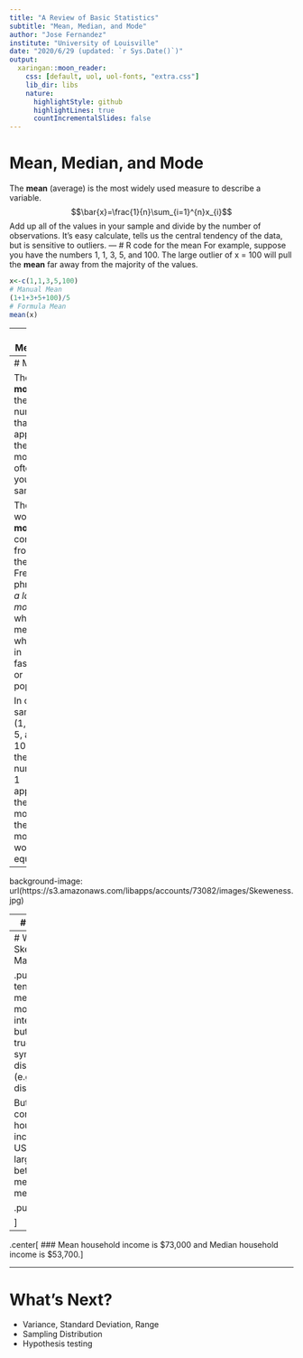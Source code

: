 ```yaml
---
title: "A Review of Basic Statistics"
subtitle: "Mean, Median, and Mode"
author: "Jose Fernandez"
institute: "University of Louisville"
date: "2020/6/29 (updated: `r Sys.Date()`)"
output:
  xaringan::moon_reader:
    css: [default, uol, uol-fonts, "extra.css"]
    lib_dir: libs
    nature:
      highlightStyle: github
      highlightLines: true
      countIncrementalSlides: false
---
```


# Mean, Median, and Mode

The __mean__ (average) is the most widely used measure to describe a variable.
$$\bar{x}=\frac{1}{n}\sum_{i=1}^{n}x_{i}$$
Add up all of the values in your sample and divide by the number of observations. It's easy calculate, tells us the central tendency of the data, but is sensitive to outliers.
---
# R code for the mean
For example, suppose you have the numbers 1, 1, 3, 5, and 100. The large outlier of x = 100 will pull the __mean__ far away from the majority of the values.
```r
x<-c(1,1,3,5,100)
# Manual Mean
(1+1+3+5+100)/5
# Formula Mean
mean(x)
```
---
# Median

The __median__ tells us the value that is exactly in the middle. That is, 50 percent of the data are above it and 50 percent of the data are below it.

In our example, the __median__ is 3, which seems much closer to most of the values than the __mean__. The advantage of __median__ is that it is insensitive to the presence of outliers, but it doesn't really tell us much more than where the center acutally is.

```r
median(x)
```
---
# Mode

The __mode__ is the number that appears the most often in your sample.

The word __mode__ comes from the French phrase _a la mode_, which means what is in fashion or popular.

In our sample (1, 1, 3, 5, and 100) the number 1 appears the most so the mode would equal 1.
```r
mode(x)
```

---
background-image: url(https://s3.amazonaws.com/libapps/accounts/73082/images/Skeweness.jpg)

---
# Skeweness

The mean, mode and median can be used to figure out if you have a positively or negatively skewed distribution.

- If the mean is greater than the mode, the distribution is positively skewed.
- If the mean is less than the mode, the distribution is negatively skewed.
- If the mean is greater than the median, the distribution is positively skewed.
- If the mean is less than the median, the distribution is negatively skewed.

---
# Why Does Skeweness Matter?

.pull-left[People tend to treat the median and the mode interchangeably, but this is only true in a symmetric distribution (e.g. a normal distribution)

But let's consider household income in the US. There is a large difference between the median and the mean.]

.pull-right[![](https://qph.fs.quoracdn.net/main-qimg-1ce84d5e1d26653fe908a2c9d31e25a5.webp)

]

--
.center[
### Mean household income is $73,000 and Median household income is $53,700.
]

---
# What's Next?

- Variance, Standard Deviation, Range
- Sampling Distribution
- Hypothesis testing
